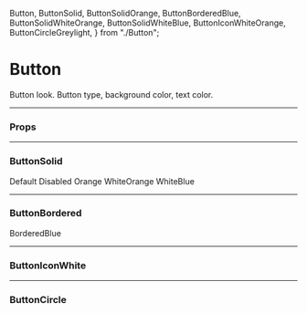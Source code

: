   Button,
  ButtonSolid,
  ButtonSolidOrange,
  ButtonBorderedBlue,
  ButtonSolidWhiteOrange,
  ButtonSolidWhiteBlue,
  ButtonIconWhiteOrange,
  ButtonCircleGreylight,
} from "./Button";

<Meta title="UI/Button" component={Button} />

# Button

Button look. Button type, background color, text color.

---

### Props

<Props of={Button} />

---

### ButtonSolid

<Preview>
  <Story name="ButtonSolid">
    <ButtonSolid>Default</ButtonSolid>
  </Story>
  <Story name="ButtonSolidDisabled">
    <ButtonSolid disabled>Disabled</ButtonSolid>
  </Story>
  <Story name="ButtonSolidOrange">
    <ButtonSolidOrange>Orange</ButtonSolidOrange>
  </Story>
  <Story name="ButtonSolidWhiteOrange">
    <ButtonSolidWhiteOrange>WhiteOrange</ButtonSolidWhiteOrange>
  </Story>
  <Story name="ButtonSolidWhiteBlue">
    <ButtonSolidWhiteBlue>WhiteBlue</ButtonSolidWhiteBlue>
  </Story>
</Preview>

---

### ButtonBordered

<Preview>
  <Story name="ButtonBorderedBlue">
    <ButtonBorderedBlue>BorderedBlue</ButtonBorderedBlue>
  </Story>
</Preview>

---

### ButtonIconWhite

<Preview>
  <Story name="ButtonIconWhiteOrange">
    <ButtonIconWhiteOrange>
      <SvgIcon>
        <SvgIconEdit />
      </SvgIcon>
    </ButtonIconWhiteOrange>
  </Story>
  <Story name="ButtonIconWhiteOrangeDisabled">
    <ButtonIconWhiteOrange disabled>
      <SvgIcon>
        <SvgIconEdit />
      </SvgIcon>
    </ButtonIconWhiteOrange>
  </Story>
</Preview>

---

### ButtonCircle

<Preview>
  <Story name="ButtonCircleGreylight">
    <ButtonCircleGreylight>
      <SvgIcon>
        <SvgIconX />
      </SvgIcon>
    </ButtonCircleGreylight>
  </Story>
</Preview>
